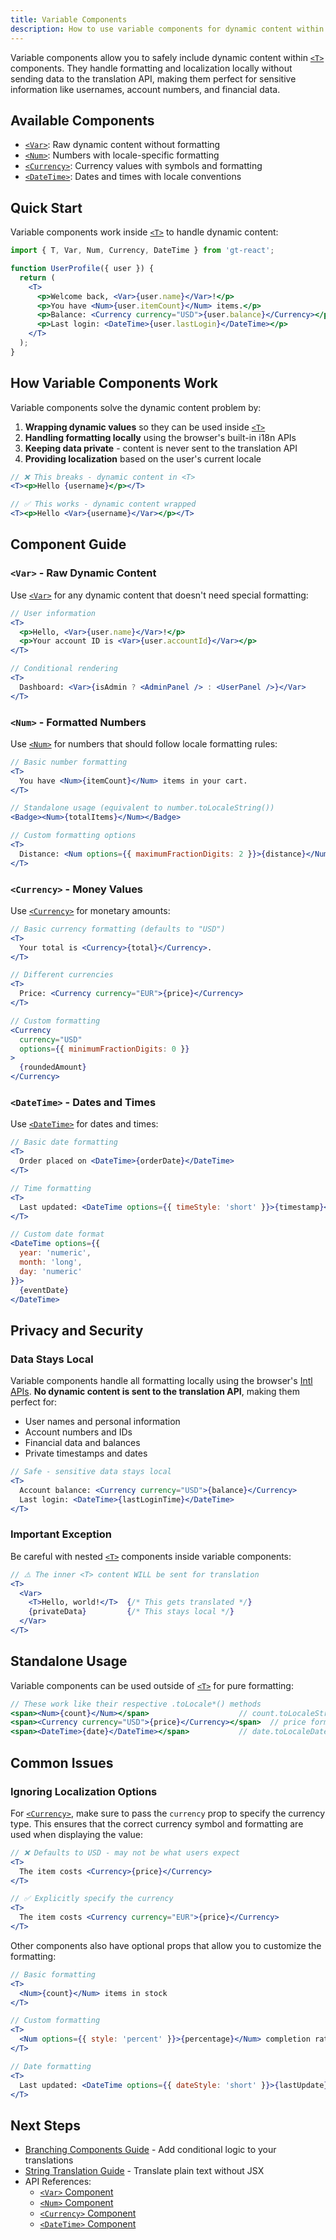 ```yaml
---
title: Variable Components
description: How to use variable components for dynamic content within translations
---
```


Variable components allow you to safely include dynamic content within [`<T>`](/docs/react/api/components/t) components. They handle formatting and localization locally without sending data to the translation API, making them perfect for sensitive information like usernames, account numbers, and financial data.

## Available Components

- [`<Var>`](/docs/react/api/components/var): Raw dynamic content without formatting
- [`<Num>`](/docs/react/api/components/num): Numbers with locale-specific formatting
- [`<Currency>`](/docs/react/api/components/currency): Currency values with symbols and formatting
- [`<DateTime>`](/docs/react/api/components/datetime): Dates and times with locale conventions

## Quick Start

Variable components work inside [`<T>`](/docs/react/api/components/t) to handle dynamic content:

```jsx
import { T, Var, Num, Currency, DateTime } from 'gt-react';

function UserProfile({ user }) {
  return (
    <T>
      <p>Welcome back, <Var>{user.name}</Var>!</p>
      <p>You have <Num>{user.itemCount}</Num> items.</p>
      <p>Balance: <Currency currency="USD">{user.balance}</Currency></p>
      <p>Last login: <DateTime>{user.lastLogin}</DateTime></p>
    </T>
  );
}
```

## How Variable Components Work

Variable components solve the dynamic content problem by:

1. **Wrapping dynamic values** so they can be used inside [`<T>`](/docs/react/api/components/t)
2. **Handling formatting locally** using the browser's built-in i18n APIs  
3. **Keeping data private** - content is never sent to the translation API
4. **Providing localization** based on the user's current locale

```jsx
// ❌ This breaks - dynamic content in <T>
<T><p>Hello {username}</p></T>

// ✅ This works - dynamic content wrapped
<T><p>Hello <Var>{username}</Var></p></T>
```

## Component Guide

### `<Var>` - Raw Dynamic Content

Use [`<Var>`](/docs/react/api/components/var) for any dynamic content that doesn't need special formatting:

```jsx
// User information
<T>
  <p>Hello, <Var>{user.name}</Var>!</p>
  <p>Your account ID is <Var>{user.accountId}</Var></p>
</T>

// Conditional rendering
<T>
  Dashboard: <Var>{isAdmin ? <AdminPanel /> : <UserPanel />}</Var>
</T>
```

### `<Num>` - Formatted Numbers

Use [`<Num>`](/docs/react/api/components/num) for numbers that should follow locale formatting rules:

```jsx
// Basic number formatting
<T>
  You have <Num>{itemCount}</Num> items in your cart.
</T>

// Standalone usage (equivalent to number.toLocaleString())
<Badge><Num>{totalItems}</Num></Badge>

// Custom formatting options
<T>
  Distance: <Num options={{ maximumFractionDigits: 2 }}>{distance}</Num> km
</T>
```

### `<Currency>` - Money Values

Use [`<Currency>`](/docs/react/api/components/currency) for monetary amounts:

```jsx
// Basic currency formatting (defaults to "USD")
<T>
  Your total is <Currency>{total}</Currency>.
</T>

// Different currencies
<T>
  Price: <Currency currency="EUR">{price}</Currency>
</T>

// Custom formatting
<Currency 
  currency="USD" 
  options={{ minimumFractionDigits: 0 }}
>
  {roundedAmount}
</Currency>
```

### `<DateTime>` - Dates and Times

Use [`<DateTime>`](/docs/react/api/components/datetime) for dates and times:

```jsx
// Basic date formatting
<T>
  Order placed on <DateTime>{orderDate}</DateTime>
</T>

// Time formatting
<T>
  Last updated: <DateTime options={{ timeStyle: 'short' }}>{timestamp}</DateTime>
</T>

// Custom date format
<DateTime options={{ 
  year: 'numeric', 
  month: 'long', 
  day: 'numeric' 
}}>
  {eventDate}
</DateTime>
```

## Privacy and Security

### Data Stays Local
Variable components handle all formatting locally using the browser's [Intl APIs](https://developer.mozilla.org/en-US/docs/Web/JavaScript/Reference/Global_Objects/Intl). **No dynamic content is sent to the translation API**, making them perfect for:

- User names and personal information
- Account numbers and IDs
- Financial data and balances
- Private timestamps and dates

```jsx
// Safe - sensitive data stays local
<T>
  Account balance: <Currency currency="USD">{balance}</Currency>
  Last login: <DateTime>{lastLoginTime}</DateTime>
</T>
```

### Important Exception
Be careful with nested [`<T>`](/docs/react/api/components/t) components inside variable components:

```jsx
// ⚠️ The inner <T> content WILL be sent for translation
<T>
  <Var>
    <T>Hello, world!</T>  {/* This gets translated */}
    {privateData}         {/* This stays local */}
  </Var>
</T>
```

## Standalone Usage

Variable components can be used outside of [`<T>`](/docs/react/api/components/t) for pure formatting:

```jsx
// These work like their respective .toLocale*() methods
<span><Num>{count}</Num></span>                    // count.toLocaleString()
<span><Currency currency="USD">{price}</Currency></span>  // price formatting
<span><DateTime>{date}</DateTime></span>           // date.toLocaleDateString()
```

## Common Issues

### Ignoring Localization Options

For [`<Currency>`](/docs/react/api/components/currency), make sure to pass the `currency` prop to specify the currency type. This ensures that the correct currency symbol and formatting are used when displaying the value:

```jsx
// ❌ Defaults to USD - may not be what users expect
<T>
  The item costs <Currency>{price}</Currency>
</T>

// ✅ Explicitly specify the currency
<T>
  The item costs <Currency currency="EUR">{price}</Currency>
</T>
```

Other components also have optional props that allow you to customize the formatting:

```jsx
// Basic formatting
<T>
  <Num>{count}</Num> items in stock
</T>

// Custom formatting
<T>
  <Num options={{ style: 'percent' }}>{percentage}</Num> completion rate
</T>

// Date formatting
<T>
  Last updated: <DateTime options={{ dateStyle: 'short' }}>{lastUpdate}</DateTime>
</T>
```

## Next Steps

- [Branching Components Guide](/docs/react/guides/branches) - Add conditional logic to your translations
- [String Translation Guide](/docs/react/guides/strings) - Translate plain text without JSX
- API References:
  - [`<Var>` Component](/docs/react/api/components/var)
  - [`<Num>` Component](/docs/react/api/components/num) 
  - [`<Currency>` Component](/docs/react/api/components/currency)
  - [`<DateTime>` Component](/docs/react/api/components/datetime)